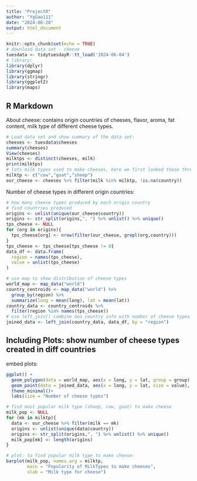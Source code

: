 ---
title: "ProjectR"
author: "YgGao111"
date: "2024-08-20"
output: html_document
---

```{r setup, include=FALSE}
knitr::opts_chunk$set(echo = TRUE)
# download data set - cheese
tuesdata <- tidytuesdayR::tt_load('2024-06-04')
# library:
library(dplyr)
library(ggmap)
library(stringr)
library(ggplot2)
library(maps)
```

## R Markdown
About cheese: 
contains origin countries of cheeses, flavor, aroma, fat content,
milk type of different cheese types.

```{r load dataset, echo = T}
# Load data set and show summary of the data set:
cheeses <- tuesdata$cheeses
summary(cheeses)
View(cheeses)
milktps <- distinct(cheeses, milk)
print(milktps)
# lots milk types used to make cheeses, here we first looked these three milk types
milktp <- c("cow","goat","sheep")
our_cheese <- cheeses %>% filter(milk %in% milktp, !is.na(country))
```

Number of cheese types in different origin countries:

```{r, overview of cheese types over world, echo = T}
# how many cheese types produced by each origin country
# find countries produced 
origins <- unlist(unique(our_cheese$country)) 
origins <- str_split(origins,", ") %>% unlist() %>% unique()
tps_cheese <- NULL
for (org in origins){
  tps_cheese[org] <- nrow(filter(our_cheese, grepl(org,country)))
}
tps_cheese <- tps_cheese[tps_cheese != 0]
data_df <- data.frame(
  region = names(tps_cheese),
  value = unlist(tps_cheese)
)
```


```{r, showed in world map, echo = T}
# use map to show distribution of cheese types
world_map <- map_data("world")
country_centroids <- map_data("world") %>%
  group_by(region) %>%
  summarize(long = mean(long), lat = mean(lat))
country_data <- country_centroids %>%
  filter(region %in% names(tps_cheese))
# use left_join() combine Geo_country info with number of cheese types
joined_data <- left_join(country_data, data_df, by = "region")
```

## Including Plots: show number of cheese types created in diff countries

embed plots:
```{r, plot in maps, echo = FALSE}
ggplot() +
  geom_polygon(data = world_map, aes(x = long, y = lat, group = group), fill = "lightblue", color = "white") +
  geom_point(data = joined_data, aes(x = long, y = lat, size = value), color = "black") +
  theme_minimal()+
  labs(size = "Number of cheese types")
```

```{r, milk type, echo = T}
# find most popular milk type (sheep, cow, goat) to make cheese
milk_pop <- NULL
for (mk in milktp){
  data <- our_cheese %>% filter(milk == mk)
  origins <- unlist(unique(data$country)) 
  origins <- str_split(origins,", ") %>% unlist() %>% unique()
  milk_pop[mk] <- length(origins)
}
```

```{r, include plot: milktyp in diff origin countries, echo = FALSE}
# plot: to find popular milk type to make cheese: 
barplot(milk_pop, names.arg = milktp, 
        main = "Popularity of MilkTypes to make cheeses", 
        xlab = "Milk type for cheese")
```

